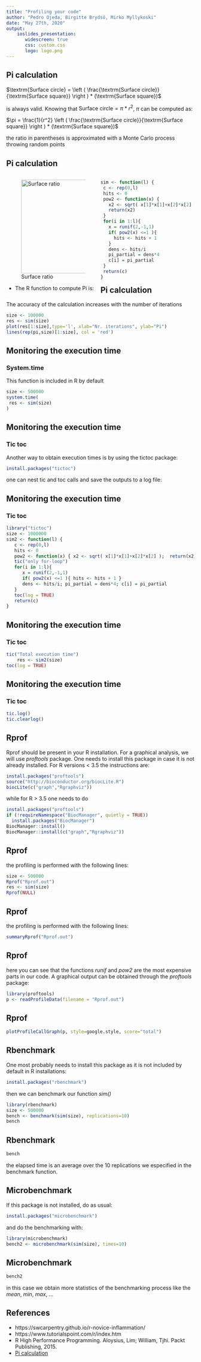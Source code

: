 ```yaml
---
title: "Profiling your code"
author: "Pedro Ojeda, Birgitte Brydsö, Mirko Myllykoski"
date: "May 27th, 2020"
output: 
    ioslides_presentation:
       widescreen: true
       css: custom.css
       logo: logo.png
---
```


## Pi calculation

$\textrm{Surface circle} = \left ( \frac{\textrm{Surface circle}}{\textrm{Surface square}} \right ) * (\textrm{Surface square})$  

is always valid. Knowing that $\textrm{Surface circle} = \pi * r^2$, $\pi$ can be computed as:

$\pi = \frac{1}{r^2} \left ( \frac{\textrm{Surface circle}}{\textrm{Surface square}} \right ) * (\textrm{Surface square})$

the ratio in parentheses is approximated with a Monte Carlo process throwing random points 

## Pi calculation

<div style="float: left; width: 50%;">
![Surface ratio](MC2.png){width=250px}

+ The R function to compute Pi is:
</div>

<div style="float: right; width: 50%;">
```r
sim <- function(l) {
 c <- rep(0,l)
 hits <- 0
 pow2 <- function(x) {
   x2 <- sqrt( x[1]*x[1]+x[2]*x[2] )
   return(x2)
 }
 for(i in 1:l){
   x = runif(2,-1,1)
   if( pow2(x) <=1 ){
     hits <- hits + 1
   }
   dens <- hits/i
   pi_partial = dens*4
   c[i] = pi_partial
 }
 return(c)
}
```
</div>

## Pi calculation

The accuracy of the calculation increases with the number of iterations

```r
size <- 100000
res <- sim(size)
plot(res[1:size],type='l', xlab="Nr. iterations", ylab="Pi")
lines(rep(pi,size)[1:size], col = 'red')
```


## Monitoring the execution time
### System.time

This function is included in R by default

```r
size <- 500000
system.time(
 res <- sim(size)
)
```

## Monitoring the execution time
### Tic toc

Another way to obtain execution times is by using the tictoc package:

```r
install.packages("tictoc")
```

one can nest tic and toc calls and save the outputs to a log file:

## Monitoring the execution time
### Tic toc
```r
library("tictoc")
size <- 1000000
sim2 <- function(l) {
   c <- rep(0,l)
   hits <- 0
   pow2 <- function(x) { x2 <- sqrt( x[1]*x[1]+x[2]*x[2] );  return(x2) }
   tic("only for-loop")
   for(i in 1:l){
      x = runif(2,-1,1)
      if( pow2(x) <=1 ){ hits <- hits + 1 }
      dens <- hits/i; pi_partial = dens*4; c[i] = pi_partial
   }
   toc(log = TRUE)
   return(c)
}
```

## Monitoring the execution time
### Tic toc
```r
tic("Total execution time")
    res <- sim2(size)
toc(log = TRUE)
```

## Monitoring the execution time
### Tic toc
```r
tic.log()
tic.clearlog()
``` 

## Rprof 
 
Rprof should be present in your R installation. For a graphical analysis, we will use *proftools* package. One needs to install this package in case it is not already installed. For R versions < 3.5 the instructions are:

```r
install.packages("proftools")
source("http://bioconductor.org/biocLite.R")
biocLite(c("graph","Rgraphviz"))
```

while for R > 3.5 one needs to do

```r
install.packages("proftools")
if (!requireNamespace("BiocManager", quietly = TRUE))
  install.packages("BiocManager")
BiocManager::install()
BiocManager::install(c("graph","Rgraphviz"))
```

## Rprof
the profiling is performed with the following lines:

```r
size <- 500000
Rprof("Rprof.out")
res <- sim(size)
Rprof(NULL)
``` 

## Rprof
the profiling is performed with the following lines:

```r
summaryRprof("Rprof.out") 
``` 

## Rprof
here you can see that the functions *runif* and *pow2* are the most expensive parts in our code. A graphical output can be obtained through the *proftools* package:

```r
library(proftools)
p <- readProfileData(filename = "Rprof.out")
```

## Rprof

```r
plotProfileCallGraph(p, style=google.style, score="total")
```

## Rbenchmark
 
One most probably needs to install this package as it is not included by default in R installations:
 
```r
install.packages("rbenchmark")
```
then we can benchmark our function *sim()*

```r
library(rbenchmark)
size <- 500000
bench <- benchmark(sim(size), replications=10)
bench 
```

## Rbenchmark

```r
bench 
```

the elapsed time is an average over the 10 replications we especified in the benchmark function. 

## Microbenchmark

If this package is not installed, do as usual:

```r
install.packages("microbenchmark")
```

and do the benchmarking with:

```r
library(microbenchmark)
bench2 <- microbenchmark(sim(size), times=10)
```

## Microbenchmark
```r
bench2 
```

in this case we obtain more statistics of the benchmarking process like the *mean*, *min*, *max*, ... 


## References
* https://swcarpentry.github.io/r-novice-inflammation/
* https://www.tutorialspoint.com/r/index.htm
* R High Performance Programming. Aloysius, Lim; William, Tjhi. Packt Publishing, 2015.
* [Pi calculation](https://www.r-bloggers.com/estimation-of-the-number-pi-a-monte-carlo-simulation/)